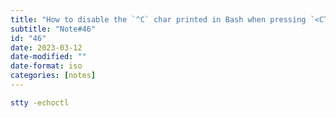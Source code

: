 ```yaml
---
title: "How to disable the `^C` char printed in Bash when pressing `<CTRL-C>`"
subtitle: "Note#46"
id: "46"
date: 2023-03-12
date-modified: ""
date-format: iso
categories: [notes]
---
```

```bash
stty -echoctl
```
